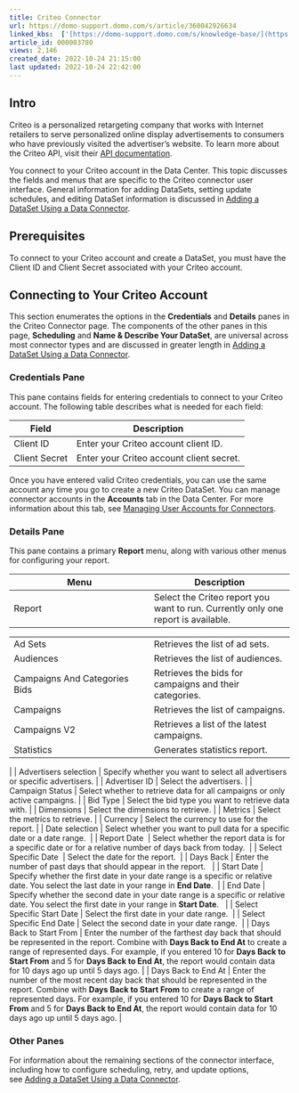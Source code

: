 ```yaml
---
title: Criteo Connector
url: https://domo-support.domo.com/s/article/360042926634
linked_kbs:  ['[https://domo-support.domo.com/s/knowledge-base/](https://domo-support.domo.com/s/knowledge-base/)', '[https://domo-support.domo.com/s/](https://domo-support.domo.com/s/)', '[https://domo-support.domo.com/s/topic/0TO5w000000ZammGAC](https://domo-support.domo.com/s/topic/0TO5w000000ZammGAC)', '[https://domo-support.domo.com/s/topic/0TO5w000000ZanLGAS](https://domo-support.domo.com/s/topic/0TO5w000000ZanLGAS)', '[https://domo-support.domo.com/s/topic/0TO5w000000ZaoQGAS](https://domo-support.domo.com/s/topic/0TO5w000000ZaoQGAS)', '[https://domo-support.domo.com/s/article/360042926274](https://domo-support.domo.com/s/article/360042926274)', '[https://domo-support.domo.com/s/article/360042926054](https://domo-support.domo.com/s/article/360042926054)', '[https://domo-support.domo.com/s/article/360042926634](https://domo-support.domo.com/s/article/360042926634)', '[https://domo-support.domo.com/s/topic/0TO5w000000ZaoQGAS/api-connectors](https://domo-support.domo.com/s/topic/0TO5w000000ZaoQGAS/api-connectors)', '[https://domo-support.domo.com/s/article/360043429933](https://domo-support.domo.com/s/article/360043429933)', '[https://domo-support.domo.com/s/article/360043429953](https://domo-support.domo.com/s/article/360043429953)', '[https://domo-support.domo.com/s/article/360042925494](https://domo-support.domo.com/s/article/360042925494)', '[https://domo-support.domo.com/s/article/360043429913](https://domo-support.domo.com/s/article/360043429913)', '[https://domo-support.domo.com/s/article/4408174643607](https://domo-support.domo.com/s/article/4408174643607)', '[https://domo-support.domo.com/s/login/](https://domo-support.domo.com/s/login/)']
article_id: 000003780
views: 2,146
created_date: 2022-10-24 21:15:00
last updated: 2022-10-24 22:42:00
---
```




Intro
-----


Criteo is a personalized retargeting company that works with Internet retailers to serve personalized online display advertisements to consumers who have previously visited the advertiser's website. To learn more about the Criteo API, visit their [API documentation](https://developers.criteo.com/retail-media/docs).


You connect to your Criteo account in the Data Center. This topic discusses the fields and menus that are specific to the Criteo connector user interface. General information for adding DataSets, setting update schedules, and editing DataSet information is discussed in [Adding a DataSet Using a Data Connector](/s/article/360042926274 "Adding a DataSet Using a Data Connector").


Prerequisites
-------------


To connect to your Criteo account and create a DataSet, you must have the Client ID and Client Secret associated with your Criteo account.


Connecting to Your Criteo Account
---------------------------------


This section enumerates the options in the **Credentials** and **Details** panes in the Criteo Connector page. The components of the other panes in this page, **Scheduling** and **Name & Describe Your DataSet**, are universal across most connector types and are discussed in greater length in [Adding a DataSet Using a Data Connector](/s/article/360042926274 "Adding a DataSet Using a Data Connector").


### Credentials Pane


This pane contains fields for entering credentials to connect to your Criteo account. The following table describes what is needed for each field:  




| Field | Description |
| --- | --- |
| Client ID | Enter your Criteo account client ID. |
| Client Secret | Enter your Criteo account client secret. |


Once you have entered valid Criteo credentials, you can use the same account any time you go to create a new Criteo DataSet. You can manage connector accounts in the **Accounts** tab in the Data Center. For more information about this tab, see [Managing User Accounts for Connectors](/s/article/360042926054 "Managing User Accounts for Connectors").


### Details Pane


This pane contains a primary **Report** menu, along with various other menus for configuring your report.




| Menu | Description |
| --- | --- |
| Report | Select the Criteo report you want to run. Currently only one report is available.

|  |  |
| --- | --- |
| Ad Sets | Retrieves the list of ad sets. |
| Audiences | Retrieves the list of audiences. |
| Campaigns And Categories Bids | Retrieves the bids for campaigns and their categories. |
| Campaigns | Retrieves the list of campaigns. |
| Campaigns V2 | Retrieves a list of the latest campaigns. |
| Statistics | Generates statistics report. |

 |
| Advertisers selection | Specify whether you want to select all advertisers or specific advertisers. |
| Advertiser ID | Select the advertisers. |
| Campaign Status | Select whether to retrieve data for all campaigns or only active campaigns. |
| Bid Type | Select the bid type you want to retrieve data with. |
| Dimensions | Select the dimensions to retrieve. |
| Metrics | Select the metrics to retrieve. |
| Currency | Select the currency to use for the report. |
| Date selection | Select whether you want to pull data for a specific date or a date range.  |
| Report Date  | Select whether the report data is for a specific date or for a relative number of days back from today.  |
| Select Specific Date  | Select the date for the report.  |
| Days Back | Enter the number of past days that should appear in the report.   |
| Start Date | Specify whether the first date in your date range is a specific or relative date. You select the last date in your range in **End Date**.  |
| End Date | Specify whether the second date in your date range is a specific or relative date. You select the first date in your range in **Start Date**.   |
| Select Specific Start Date | Select the first date in your date range.  |
| Select Specific End Date | Select the second date in your date range.  |
| Days Back to Start From | Enter the number of the farthest day back that should be represented in the report. Combine with **Days Back to End At** to create a range of represented days.
For example, if you entered 10 for **Days Back to Start From** and 5 for **Days Back to End At**, the report would contain data for 10 days ago up until 5 days ago. |
| Days Back to End At | Enter the number of the most recent day back that should be represented in the report. Combine with **Days Back to Start From** to create a range of represented days.
For example, if you entered 10 for **Days Back to Start From** and 5 for **Days Back to End At**, the report would contain data for 10 days ago up until 5 days ago. |


### Other Panes


For information about the remaining sections of the connector interface, including how to configure scheduling, retry, and update options, see [Adding a DataSet Using a Data Connector](/s/article/360042926274 "Adding a DataSet Using a Data Connector").

